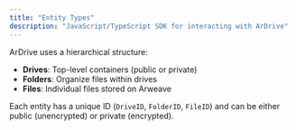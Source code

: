 ```yaml
---
title: "Entity Types"
description: "JavaScript/TypeScript SDK for interacting with ArDrive"
---
```


ArDrive uses a hierarchical structure:
- **Drives**: Top-level containers (public or private)
- **Folders**: Organize files within drives
- **Files**: Individual files stored on Arweave

Each entity has a unique ID (`DriveID`, `FolderID`, `FileID`) and can be either public (unencrypted) or private (encrypted).